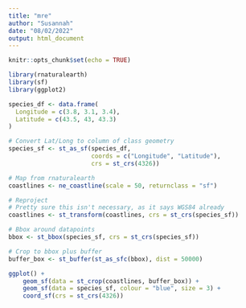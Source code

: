 ```yaml
---
title: "mre"
author: "Susannah"
date: "08/02/2022"
output: html_document
---
```


```r
knitr::opts_chunk$set(echo = TRUE)
```

```r
library(rnaturalearth)
library(sf)
library(ggplot2)
```

```r
species_df <- data.frame(
  Longitude = c(3.8, 3.1, 3.4),
  Latitude = c(43.5, 43, 43.3)
)
```

```r
# Convert Lat/Long to column of class geometry
species_sf <- st_as_sf(species_df, 
                       coords = c("Longitude", "Latitude"),
                       crs = st_crs(4326))
```

```r
# Map from rnaturalearth
coastlines <- ne_coastline(scale = 50, returnclass = "sf")

# Reproject
# Pretty sure this isn't necessary, as it says WGS84 already
coastlines <- st_transform(coastlines, crs = st_crs(species_sf))
```

```r
# Bbox around datapoints
bbox <- st_bbox(species_sf, crs = st_crs(species_sf))

# Crop to bbox plus buffer
buffer_box <- st_buffer(st_as_sfc(bbox), dist = 50000)
```

```r
ggplot() +
    geom_sf(data = st_crop(coastlines, buffer_box)) +
    geom_sf(data = species_sf, colour = "blue", size = 3) +
    coord_sf(crs = st_crs(4326))
```

